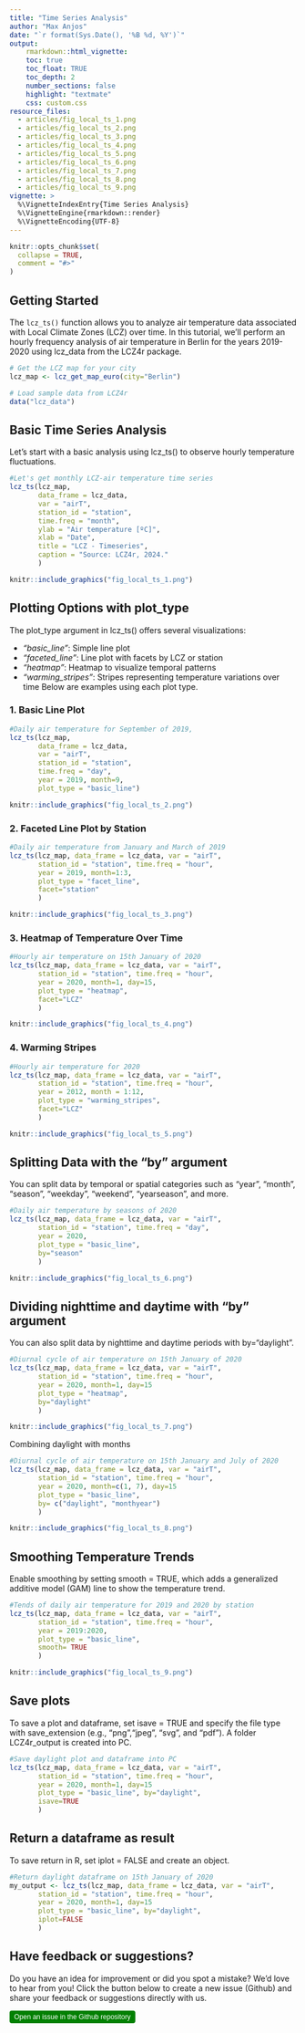 ```yaml
---
title: "Time Series Analysis"
author: "Max Anjos"
date: "`r format(Sys.Date(), '%B %d, %Y')`"
output:
    rmarkdown::html_vignette:
    toc: true
    toc_float: TRUE
    toc_depth: 2
    number_sections: false
    highlight: "textmate"
    css: custom.css
resource_files:
  - articles/fig_local_ts_1.png
  - articles/fig_local_ts_2.png
  - articles/fig_local_ts_3.png
  - articles/fig_local_ts_4.png
  - articles/fig_local_ts_5.png
  - articles/fig_local_ts_6.png
  - articles/fig_local_ts_7.png
  - articles/fig_local_ts_8.png
  - articles/fig_local_ts_9.png
vignette: >
  %\VignetteIndexEntry{Time Series Analysis}
  %\VignetteEngine{rmarkdown::render}
  %\VignetteEncoding{UTF-8}
---
```


```r
knitr::opts_chunk$set(
  collapse = TRUE,
  comment = "#>"
)
```

##  Getting Started

The `lcz_ts()` function allows you to analyze air temperature data associated with Local Climate Zones (LCZ) over time. In this tutorial, we’ll perform an hourly frequency analysis of air temperature in Berlin for the years 2019-2020 using lcz_data from the LCZ4r package.

```r
# Get the LCZ map for your city
lcz_map <- lcz_get_map_euro(city="Berlin")

# Load sample data from LCZ4r
data("lcz_data")

```

## Basic Time Series Analysis

Let’s start with a basic analysis using lcz_ts() to observe hourly temperature fluctuations.


```r

#Let's get monthly LCZ-air temperature time series
lcz_ts(lcz_map, 
       data_frame = lcz_data, 
       var = "airT", 
       station_id = "station",
       time.freq = "month",
       ylab = "Air temperature [ºC]",
       xlab = "Date",
       title = "LCZ - Timeseries",
       caption = "Source: LCZ4r, 2024."
       ) 
```

```r
knitr::include_graphics("fig_local_ts_1.png")
```

## Plotting Options with plot_type

The plot_type argument in lcz_ts() offers several visualizations:

* *"basic_line"*: Simple line plot
* *"faceted_line"*: Line plot with facets by LCZ or station
* *"heatmap"*: Heatmap to visualize temporal patterns
* *"warming_stripes"*: Stripes representing temperature variations over time
Below are examples using each plot type.

### 1. Basic Line Plot

```r

#Daily air temperature for September of 2019,
lcz_ts(lcz_map, 
       data_frame = lcz_data, 
       var = "airT", 
       station_id = "station",
       time.freq = "day",
       year = 2019, month=9,
       plot_type = "basic_line") 
```

```r
knitr::include_graphics("fig_local_ts_2.png")
```

### 2. Faceted Line Plot by Station

```r
#Daily air temperature from January and March of 2019 
lcz_ts(lcz_map, data_frame = lcz_data, var = "airT", 
       station_id = "station", time.freq = "hour",
       year = 2019, month=1:3,
       plot_type = "facet_line", 
       facet="station"
       ) 
```

```r
knitr::include_graphics("fig_local_ts_3.png")
```

### 3. Heatmap of Temperature Over Time

```r
#Hourly air temperature on 15th January of 2020
lcz_ts(lcz_map, data_frame = lcz_data, var = "airT", 
       station_id = "station", time.freq = "hour",
       year = 2020, month=1, day=15,
       plot_type = "heatmap", 
       facet="LCZ"
       ) 
```

```r
knitr::include_graphics("fig_local_ts_4.png")
```

### 4. Warming Stripes

```r

#Hourly air temperature for 2020
lcz_ts(lcz_map, data_frame = lcz_data, var = "airT", 
       station_id = "station", time.freq = "hour", 
       year = 2012, month = 1:12,
       plot_type = "warming_stripes",
       facet="LCZ"
       )
```

```r
knitr::include_graphics("fig_local_ts_5.png")
```

## Splitting Data with the "by" argument

You can split data by temporal or spatial categories such as "year", "month", "season", "weekday",  "weekend",  "yearseason", and more.


```r
#Daily air temperature by seasons of 2020
lcz_ts(lcz_map, data_frame = lcz_data, var = "airT", 
       station_id = "station", time.freq = "day",
       year = 2020,
       plot_type = "basic_line", 
       by="season"
       ) 
```

```r
knitr::include_graphics("fig_local_ts_6.png")
```

## Dividing nighttime and daytime with "by" argument
You can also split data by nighttime and daytime periods with by="daylight". 

```r
#Diurnal cycle of air temperature on 15th January of 2020
lcz_ts(lcz_map, data_frame = lcz_data, var = "airT", 
       station_id = "station", time.freq = "hour",
       year = 2020, month=1, day=15
       plot_type = "heatmap", 
       by="daylight"
       ) 
```

```r
knitr::include_graphics("fig_local_ts_7.png")
```

Combining daylight with months

```r
#Diurnal cycle of air temperature on 15th January and July of 2020
lcz_ts(lcz_map, data_frame = lcz_data, var = "airT", 
       station_id = "station", time.freq = "hour",
       year = 2020, month=c(1, 7), day=15
       plot_type = "basic_line", 
       by= c("daylight", "monthyear")
       ) 
```

```r
knitr::include_graphics("fig_local_ts_8.png")
```

## Smoothing Temperature Trends
Enable smoothing by setting smooth = TRUE, which adds a generalized additive model (GAM) line to show the temperature trend.


```r

#Tends of daily air temperature for 2019 and 2020 by station
lcz_ts(lcz_map, data_frame = lcz_data, var = "airT", 
       station_id = "station", time.freq = "hour",
       year = 2019:2020,
       plot_type = "basic_line", 
       smooth= TRUE
       ) 
```

```r
knitr::include_graphics("fig_local_ts_9.png")
```

## Save plots
To save a plot and dataframe, set isave = TRUE and specify the file type with save_extension (e.g., "png","jpeg", "svg", and "pdf"). A folder LCZ4r_output is created into PC.

```r
#Save daylight plot and dataframe into PC
lcz_ts(lcz_map, data_frame = lcz_data, var = "airT", 
       station_id = "station", time.freq = "hour",
       year = 2020, month=1, day=15
       plot_type = "basic_line", by="daylight", 
       isave=TRUE
       ) 
```


## Return a dataframe as result

To save return in R, set iplot = FALSE and create an object.

```r
#Return daylight dataframe on 15th January of 2020
my_output <- lcz_ts(lcz_map, data_frame = lcz_data, var = "airT", 
       station_id = "station", time.freq = "hour",
       year = 2020, month=1, day=15
       plot_type = "basic_line", by="daylight", 
       iplot=FALSE
       ) 
```


## Have feedback or suggestions?
Do you have an idea for improvement or did you spot a mistake? We'd love to hear from you! Click the button below to create a new issue (Github) and share your feedback or suggestions directly with us.

<button type="button" class="btn" style="background-color: #008000; color: white; padding: .25rem .5rem; font-size: .75rem; border: none; border-radius: .25rem;">
  <a href='https://github.com/ByMaxAnjos/LCZ4r/issues/new' style="text-decoration: none; color: white;">
    Open an issue in the Github repository
  </a>
</button>
